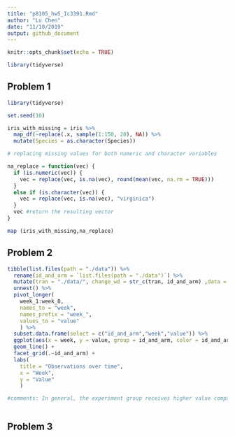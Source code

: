 ```yaml
---
title: "p8105_hw5_Ic3391.Rmd"
author: "Lu Chen"
date: "11/10/2019"
output: github_document
---
```


```r
knitr::opts_chunk$set(echo = TRUE)

library(tidyverse)

```

## Problem 1 
```r
library(tidyverse)

set.seed(10)

iris_with_missing = iris %>% 
  map_df(~replace(.x, sample(1:150, 20), NA)) %>%
  mutate(Species = as.character(Species))

# replacing missing values for both numeric and character variables

na_replace = function(vec) {
  if (is.numeric(vec)) {
    vec = replace(vec, is.na(vec), round(mean(vec, na.rm = TRUE)))
  }
  else if (is.character(vec)) {
    vec = replace(vec, is.na(vec), "virginica")
  }
  vec #return the resulting vector
}

map (iris_with_missing,na_replace)

```

## Problem 2
```r
tibble(list.files(path = "./data")) %>% 
  rename(id_and_arm = `list.files(path = "./data")`) %>% 
  mutate(tran = "./data/", change_wd = str_c(tran, id_and_arm) ,data = map(change_wd, read.csv)) %>% 
  unnest() %>% 
  pivot_longer(
    week_1:week_8,
    names_to = "week",
    names_prefix = "week_",
    values_to = "value"
    ) %>% 
  subset.data.frame(select = c("id_and_arm","week","value")) %>% 
  ggplot(aes(x = week, y = value, group = id_and_arm, color = id_and_arm)) +
  geom_line() +
  facet_grid(.~id_and_arm) +
  labs(
    title = "Observations over time",
    x = "Week", 
    y = "Value"
    ) 

#comments: In general, the experiment group receives higher value compared to the control group.Participants in the experiment group have a great improvement in values at certain observation time period.
  
```

## Problem 3
